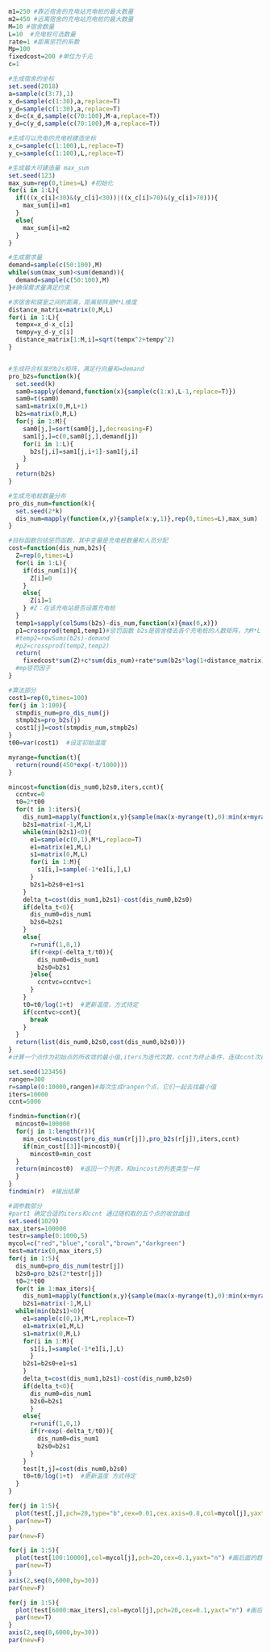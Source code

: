```{r}
m1=250 #靠近宿舍的充电站充电桩的最大数量
m2=450 #远离宿舍的充电站充电桩的最大数量
M=10 #宿舍数量
L=10  #充电桩可选数量
rate=1 #距离惩罚的系数
Mp=100
fixedcost=200 #单位为千元
c=1

#生成宿舍的坐标
set.seed(2018)
a=sample(c(3:7),1)
x_d=sample(c(1:30),a,replace=T)
y_d=sample(c(1:30),a,replace=T)
x_d=c(x_d,sample(c(70:100),M-a,replace=T))
y_d=c(y_d,sample(c(70:100),M-a,replace=T))

#生成可以充电的充电桩建造坐标
x_c=sample(c(1:100),L,replace=T)
y_c=sample(c(1:100),L,replace=T)

#生成最大可建造量 max_sum
set.seed(123)
max_sum=rep(0,times=L) #初始化
for(i in 1:L){
  if(((x_c[i]<30)&(y_c[i]<30))|((x_c[i]>70)&(y_c[i]>70))){
    max_sum[i]=m1
  }
  else{
    max_sum[i]=m2
  }
}  

#生成需求量
demand=sample(c(50:100),M)
while(sum(max_sum)<sum(demand)){
  demand=sample(c(50:100),M) 
}#确保需求量满足约束

#求宿舍和寝室之间的距离，距离矩阵是M*L维度
distance_matrix=matrix(0,M,L)
for(i in 1:L){
  tempx=x_d-x_c[i]
  tempy=y_d-y_c[i]
  distance_matrix[1:M,i]=sqrt(tempx^2+tempy^2)
}


#生成符合标准的b2s矩阵，满足行向量和=demand
pro_b2s=function(k){
  set.seed(k)
  sam0=sapply(demand,function(x){sample(c(1:x),L-1,replace=T)})
  sam0=t(sam0)
  sam1=matrix(0,M,L+1)
  b2s=matrix(0,M,L)
  for(j in 1:M){
    sam0[j,]=sort(sam0[j,],decreasing=F)
    sam1[j,]=c(0,sam0[j,],demand[j])
    for(i in 1:L){
      b2s[j,i]=sam1[j,i+1]-sam1[j,i]
    }
  }
  return(b2s)
}

#生成充电桩数量分布
pro_dis_num=function(k){
  set.seed(2*k)
  dis_num=mapply(function(x,y){sample(x:y,1)},rep(0,times=L),max_sum)
}

#目标函数包括惩罚函数，其中变量是充电桩数量和人员分配
cost=function(dis_num,b2s){
  Z=rep(0,times=L) 
  for(i in 1:L){
    if(dis_num[i]){
      Z[i]=0
    }
    else{
      Z[i]=1
    } #Z：在该充电站是否设置充电桩
  }
  temp1=sapply(colSums(b2s)-dis_num,function(x){max(0,x)})
  p1=crossprod(temp1,temp1)#惩罚函数 b2s是宿舍楼去各个充电桩的人数矩阵，为M*L
  #temp2=rowSums(b2s)-demand
  #p2=crossprod(temp2,temp2)
  return(
    fixedcost*sum(Z)+c*sum(dis_num)+rate*sum(b2s*log(1+distance_matrix))+Mp*(p1))
  #mp惩罚因子
}

#算法部分
cost1=rep(0,times=100)
for(j in 1:100){
  stmpdis_num=pro_dis_num(j)
  stmpb2s=pro_b2s(j)
  cost1[j]=cost(stmpdis_num,stmpb2s)
}
t00=var(cost1)  #设定初始温度

myrange=function(t){
  return(round(450*exp(-t/1000)))
}

mincost=function(dis_num0,b2s0,iters,ccnt){
  ccntvc=0
  t0=2*t00
  for(t in 1:iters){
    dis_num1=mapply(function(x,y){sample(max(x-myrange(t),0):min(x+myrange(t),y),1)},dis_num0,max_sum)#在dis_0附近产生新解
    b2s1=matrix(-1,M,L)
    while(min(b2s1)<0){
      e1=sample(c(0,1),M*L,replace=T)
      e1=matrix(e1,M,L)
      s1=matrix(0,M,L)
      for(i in 1:M){
        s1[i,]=sample(-1*e1[i,],L)
      }
      b2s1=b2s0+e1+s1
    }
    delta_t=cost(dis_num1,b2s1)-cost(dis_num0,b2s0)
    if(delta_t<0){
      dis_num0=dis_num1
      b2s0=b2s1
    }
    else{
      r=runif(1,0,1)
      if(r<exp(-delta_t/t0)){
        dis_num0=dis_num1
        b2s0=b2s1
      }else{
        ccntvc=ccntvc+1
      }
    }
    t0=t0/log(1+t)  #更新温度，方式待定
    if(ccntvc>ccnt){
      break
    }
  }
  return(list(dis_num0,b2s0,cost(dis_num0,b2s0)))
} 
#计算一个点作为初始点的所收敛的最小值,iters为迭代次数，ccnt为终止条件，连续ccnt次都没更新

set.seed(123456)
rangen=300
r=sample(0:10000,rangen)#每次生成rangen个点，它们一起去找最小值
iters=10000
ccnt=5000

findmin=function(r){
  mincost0=100000
  for(j in 1:length(r)){
    min_cost=mincost(pro_dis_num(r[j]),pro_b2s(r[j]),iters,ccnt)
    if(min_cost[[3]]<mincost0){
      mincost0=min_cost
  }
  return(mincost0)  #返回一个列表，和mincost的列表类型一样
  }
}
findmin(r)  #输出结果

#调参数部分
#part1 确定合适的iters和ccnt 通过随机取的五个点的收敛曲线
set.seed(1029)
max_iters=100000   
testr=sample(0:1000,5)
mycol=c("red","blue","coral","brown","darkgreen")
test=matrix(0,max_iters,5)
for(j in 1:5){
  dis_num0=pro_dis_num(testr[j])
  b2s0=pro_b2s(2*testr[j])
  t0=2*t00
  for(t in 1:max_iters){
    dis_num1=mapply(function(x,y){sample(max(x-myrange(t),0):min(x+myrange(t),y),1)},dis_num0,max_sum)#在dis_0附近产生新解
    b2s1=matrix(-1,M,L)
  while(min(b2s1)<0){
    e1=sample(c(0,1),M*L,replace=T)
    e1=matrix(e1,M,L)
    s1=matrix(0,M,L)
    for(i in 1:M){
      s1[i,]=sample(-1*e1[i,],L)
      }
    b2s1=b2s0+e1+s1
    }
    delta_t=cost(dis_num1,b2s1)-cost(dis_num0,b2s0)
    if(delta_t<0){
      dis_num0=dis_num1
      b2s0=b2s1
      }
    else{
      r=runif(1,0,1)
      if(r<exp(-delta_t/t0)){
        dis_num0=dis_num1
        b2s0=b2s1
      }
    }
    test[t,j]=cost(dis_num0,b2s0)
    t0=t0/log(1+t)  #更新温度 方式待定
  }
}

for(j in 1:5){
  plot(test[,j],pch=20,type="b",cex=0.01,cex.axis=0.8,col=mycol[j],yaxt="n",ylab ="cost" )#画趋势线}
  par(new=T)
}
par(new=F)

for(j in 1:5){
  plot(test[100:10000],col=mycol[j],pch=20,cex=0.1,yaxt="n") #画后面的趋势线（放大作用）
  par(new=T)
}
axis(2,seq(0,6000,by=30))
par(new=F)

for(j in 1:5){
  plot(test[6000:max_iters],col=mycol[j],pch=20,cex=0.1,yaxt="n") #画后面的趋势线（放大作用）
  par(new=T)
}
axis(2,seq(0,6000,by=30))
par(new=F)

```